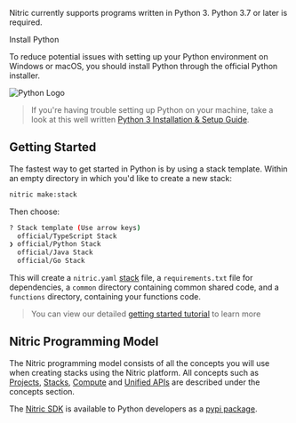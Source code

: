 <Box display="flex">
  <Box width={'75%'}>
    <p>
      Nitric currently supports programs written in Python 3. Python 3.7 or
      later is required.
    </p>
    <Box textAlign="center" mb={4}>
      <LinkButton
        variant="contained"
        href="https://www.python.org/downloads/"
        target="_blank"
      >
        Install Python
      </LinkButton>
    </Box>
    <p>
      To reduce potential issues with setting up your Python environment on
      Windows or macOS, you should install Python through the official Python
      installer.
    </p>
  </Box>
  <Box width={'25%'} mt={-8}>
    <img src="../assets/logos/python.svg" alt="Python Logo" height={150} />
  </Box>
</Box>

> If you're having trouble setting up Python on your machine, take a look at this well written <a href="https://realpython.com/installing-python/">Python 3 Installation & Setup Guide</a>.

## Getting Started

The fastest way to get started in Python is by using a stack template. Within an empty directory in which you'd like to create a new stack:

```bash
nitric make:stack
```

Then choose:

```bash
? Stack template (Use arrow keys)
  official/TypeScript Stack
❯ official/Python Stack
  official/Java Stack
  official/Go Stack
```

This will create a `nitric.yaml` [stack](/docs/intro/concepts/stacks) file, a `requirements.txt` file for dependencies, a `common` directory containing common shared code, and a `functions` directory, containing your functions code.

> You can view our detailed [getting started tutorial](/docs/getting-started/multi-cloud) to learn more

## Nitric Programming Model

The Nitric programming model consists of all the concepts you will use when creating stacks using the Nitric platform.
All concepts such as [Projects](/docs/intro/concepts/projects), [Stacks](/docs/intro/concepts/stacks), [Compute](/docs/intro/concepts/compute) and [Unified APIs](/docs/intro/concepts/nitric-apis) are described under the concepts section.

The <a href="https://github.com/nitrictech/python-sdk" target="_blank">Nitric SDK</a> is available to Python developers as a <a href="https://pypi.org/project/nitric/" target="_blank">pypi package</a>.

